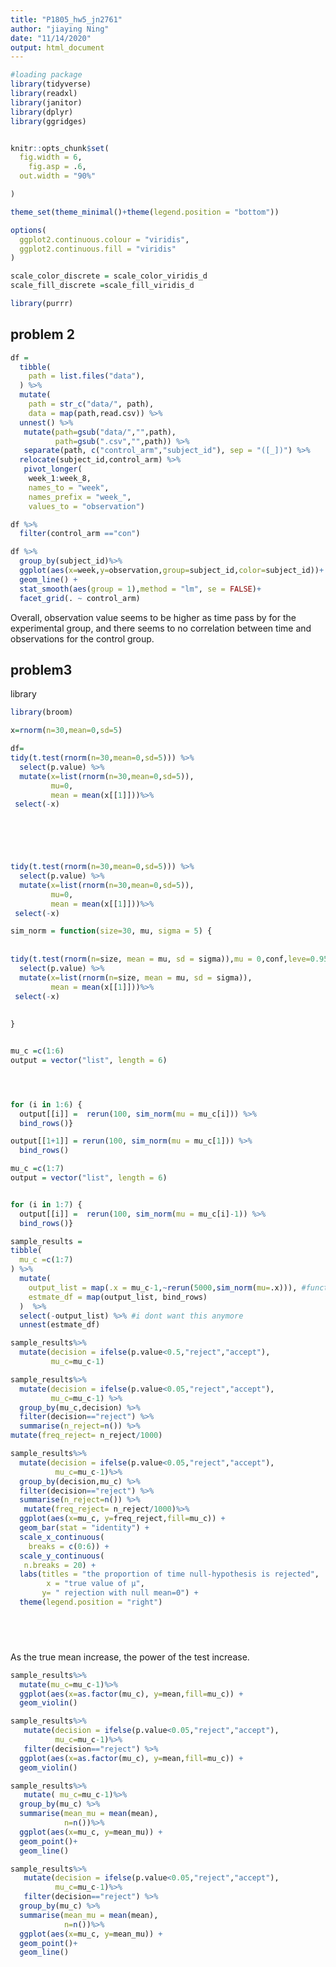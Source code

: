 ```yaml
---
title: "P1805_hw5_jn2761"
author: "jiaying Ning"
date: "11/14/2020"
output: html_document
---
```



```r
#loading package
library(tidyverse)
library(readxl)
library(janitor)
library(dplyr)
library(ggridges)


knitr::opts_chunk$set(
  fig.width = 6,
    fig.asp = .6,
  out.width = "90%"

)

theme_set(theme_minimal()+theme(legend.position = "bottom"))

options(
  ggplot2.continuous.colour = "viridis",
  ggplot2.continuous.fill = "viridis"
)

scale_color_discrete = scale_color_viridis_d
scale_fill_discrete =scale_fill_viridis_d
```

```r
library(purrr)
```


## problem 2


```r
df = 
  tibble(
    path = list.files("data"),
  ) %>% 
  mutate(
    path = str_c("data/", path),
    data = map(path,read.csv)) %>%
  unnest() %>% 
   mutate(path=gsub("data/","",path),
          path=gsub(".csv","",path)) %>%
   separate(path, c("control_arm","subject_id"), sep = "([_])") %>%
  relocate(subject_id,control_arm) %>%
   pivot_longer(
    week_1:week_8,
    names_to = "week", 
    names_prefix = "week_",
    values_to = "observation")


```


```r
df %>%
  filter(control_arm =="con") 
```
```r
df %>%
  group_by(subject_id)%>%
  ggplot(aes(x=week,y=observation,group=subject_id,color=subject_id))+
  geom_line() +
  stat_smooth(aes(group = 1),method = "lm", se = FALSE)+
  facet_grid(. ~ control_arm)
```
Overall, observation value seems to be higher as time pass by for the experimental group, and there seems to no correlation between time and observations for the control group.


## problem3

library
```r
library(broom)

```


```r
x=rnorm(n=30,mean=0,sd=5)

df=
tidy(t.test(rnorm(n=30,mean=0,sd=5))) %>%
  select(p.value) %>%
  mutate(x=list(rnorm(n=30,mean=0,sd=5)),
         mu=0,
         mean = mean(x[[1]]))%>%
 select(-x)




  

```

```r
tidy(t.test(rnorm(n=30,mean=0,sd=5))) %>%
  select(p.value) %>%
  mutate(x=list(rnorm(n=30,mean=0,sd=5)),
         mu=0,
         mean = mean(x[[1]]))%>%
 select(-x)
```




```r


sim_norm = function(size=30, mu, sigma = 5) {
  
  
tidy(t.test(rnorm(n=size, mean = mu, sd = sigma)),mu = 0,conf,leve=0.95,alternative="two.sided") %>%
  select(p.value) %>%
  mutate(x=list(rnorm(n=size, mean = mu, sd = sigma)),
         mean = mean(x[[1]]))%>%
 select(-x)
  
  
}



```




```r

mu_c =c(1:6)
output = vector("list", length = 6)




for (i in 1:6) {
  output[[i]] =  rerun(100, sim_norm(mu = mu_c[i])) %>%
  bind_rows()}

```

```r
output[[1+1]] = rerun(100, sim_norm(mu = mu_c[1])) %>%
  bind_rows()

```

```r

mu_c =c(1:7)
output = vector("list", length = 6)


for (i in 1:7) {
  output[[i]] =  rerun(100, sim_norm(mu = mu_c[i]-1)) %>%
  bind_rows()}

```




```r


sample_results = 
tibble(
  mu_c =c(1:7)
) %>%
  mutate(
    output_list = map(.x = mu_c-1,~rerun(5000,sim_norm(mu=.x))), #function inside of a function #rerun a 100 times
    estmate_df = map(output_list, bind_rows)
  )  %>%
  select(-output_list) %>% #i dont want this anymore 
  unnest(estmate_df) 

```

```r
sample_results%>%
  mutate(decision = ifelse(p.value<0.5,"reject","accept"),
         mu_c=mu_c-1)
```

```r
sample_results%>%
  mutate(decision = ifelse(p.value<0.05,"reject","accept"),
         mu_c=mu_c-1) %>%
  group_by(mu_c,decision) %>%
  filter(decision=="reject") %>%
  summarise(n_reject=n()) %>%
mutate(freq_reject= n_reject/1000)

```




```r
sample_results%>%
  mutate(decision = ifelse(p.value<0.05,"reject","accept"),
          mu_c=mu_c-1)%>%
  group_by(decision,mu_c) %>%
  filter(decision=="reject") %>%
  summarise(n_reject=n()) %>%
   mutate(freq_reject= n_reject/1000)%>%
  ggplot(aes(x=mu_c, y=freq_reject,fill=mu_c)) + 
  geom_bar(stat = "identity") +
  scale_x_continuous(
    breaks = c(0:6)) +
  scale_y_continuous(
   n.breaks = 20) +
  labs(titles = "the proportion of time null-hypothesis is rejected",
        x = "true value of μ",
       y= " rejection with null mean=0") +
  theme(legend.position = "right")



  
```

 As the true mean increase, the power of the test increase.


```r
sample_results%>%
  mutate(mu_c=mu_c-1)%>%
  ggplot(aes(x=as.factor(mu_c), y=mean,fill=mu_c)) + 
  geom_violin()
```
```r
sample_results%>%
   mutate(decision = ifelse(p.value<0.05,"reject","accept"),
          mu_c=mu_c-1)%>%
   filter(decision=="reject") %>%
  ggplot(aes(x=as.factor(mu_c), y=mean,fill=mu_c)) + 
  geom_violin()
```

```r
sample_results%>%
   mutate( mu_c=mu_c-1)%>%
  group_by(mu_c) %>%
  summarise(mean_mu = mean(mean),
            n=n())%>%
  ggplot(aes(x=mu_c, y=mean_mu)) + 
  geom_point()+
  geom_line()

sample_results%>%
   mutate(decision = ifelse(p.value<0.05,"reject","accept"),
          mu_c=mu_c-1)%>%
   filter(decision=="reject") %>%
  group_by(mu_c) %>%
  summarise(mean_mu = mean(mean),
            n=n())%>%
  ggplot(aes(x=mu_c, y=mean_mu)) + 
  geom_point()+
  geom_line()
```


